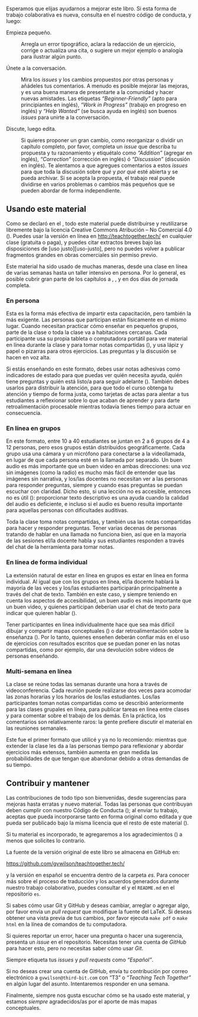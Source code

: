 


Esperamos que elijas ayudarnos a mejorar este libro. Si esta forma de trabajo colaborativa es nueva, consulta en el <a section="conduct"/> nuestro código de conducta, y luego:

Empieza pequeño.

:   Arregla un error tipográfico, aclara la redacción de un ejercicio, corrige o actualiza una cita, o sugiere un mejor ejemplo o analogía para ilustrar algún punto.

Únete a la conversación.

:   Mira los *issues* y los cambios propuestos por otras personas y añádeles tus comentarios. A menudo es posible mejorar las mejoras, y es una buena manera de presentarte a la comunidad y hacer nuevas amistades. Las etiquetas *"Beginner-Friendly"* (apto para principiantes en inglés), *"Work in Progress"* (trabajo en progreso en inglés) y *"Help Wanted"* (se busca ayuda en inglés) son buenos *issues* para unirte a la conversación.

Discute, luego edita.

:   Si quieres proponer un gran cambio, como reorganizar o dividir un capítulo completo, por favor, completa un *issue* que describa tu propuesta y tu razonamiento y etiquétalo como *"Addition"* (agregar en inglés), *"Correction"* (corrección en inglés) ó *"Discussion"* (discusión en inglés). Te alentamos a que agregues comentarios a estos *issues* para que toda la discusión sobre *qué* y *por qué* esté abierta y se pueda archivar. Si se acepta la propuesta, el trabajo real puede dividirse en varios problemas o cambios más pequeños que se pueden abordar de forma independiente.

## Usando este material {#joining-using}

Como se declaró en el <a section="intro"/>, todo este material puede distribuirse y reutilizarse libremente bajo la licencia Creative Commons Atribución -- No Comercial 4.0 (<a section="license"/>). Puedes usar la versión en línea en <http://teachtogether.tech/> en cualquier clase (gratuita o paga), y puedes citar extractos breves bajo las disposiciones de \[uso justo\]\[uso-justo\], pero no puedes volver a publicar fragmentos grandes en obras comerciales sin permiso previo.

Este material ha sido usado de muchas maneras, desde una clase en línea de varias semanas hasta un taller intensivo en persona. Por lo general, es posible cubrir gran parte de los capítulos <a section="models"/> a <a section="process"/>, <a section="performance"/>, y <a section="motivation"/> en dos días de jornada completa.

### En persona

Esta es la forma más efectiva de impartir esta capacitación, pero también la más exigente. Las personas que participan están físicamente en el mismo lugar. Cuando necesitan practicar cómo enseñar en pequeños grupos, parte de la clase o toda la clase va a habitaciones cercanas. Cada participante usa su propia tableta o computadora portátil para ver material en línea durante la clase y para tomar notas compartidas (<a section="classroom-notetaking"/>), y usa lápiz y papel o pizarras para otros ejercicios. Las preguntas y la discusión se hacen en voz alta.

Si estás enseñando en este formato, debes usar notas adhesivas como indicadores de estado para que puedas ver quién necesita ayuda, quién tiene preguntas y quién está listo/a para seguir adelante (<a section="classroom-sticky-notes"/>). También debes usarlos para distribuir la atención, para que todo el curso obtenga tu atención y tiempo de forma justa, como tarjetas de actas para alentar a tus estudiantes a reflexionar sobre lo que acaban de aprender y para darte retroalimentación procesable mientras todavía tienes tiempo para actuar en consecuencia.

### En línea en grupos

En este formato, entre 10 a 40 estudiantes se juntan en 2 a 6 grupos de 4 a 12 personas, pero esos grupos están distribuidos geográficamente. Cada grupo usa una cámara y un micrófono para conectarse a la videollamada, en lugar de que cada persona esté en la llamada por separado. Un buen audio es más importante que un buen video en ambas direcciones: una voz sin imágenes (como la radio) es mucho más fácil de entender que las imágenes sin narrativa, y los/las docentes no necesitan ver a las personas para responder preguntas, siempre y cuando esas preguntas se puedan escuchar con claridad. Dicho esto, si una lección no es accesible, entonces no es útil (<a section="motivation-accessibility"/>): proporcionar texto descriptivo es una ayuda cuando la calidad del audio es deficiente, e incluso si el audio es bueno resulta importante para aquellas personas con dificultades auditivas.

Toda la clase toma notas compartidas, y también usa las notas compartidas para hacer y responder preguntas. Tener varias decenas de personas tratando de hablar en una llamada no funciona bien, así que en la mayoría de las sesiones el/la docente habla y sus estudiantes responden a través del chat de la herramienta para tomar notas.

### En línea de forma individual

La extensión natural de estar en línea en grupos es estar en línea en forma individual. Al igual que con los grupos en línea, el/la docente hablará la mayoría de las veces y los/las estudiantes participarán principalmente a través del chat de texto. También en este caso, y siempre teniendo en cuenta los aspectos de accesibilidad, un buen audio es más importante que un buen video, y quienes participan deberían usar el chat de texto para indicar que quieren hablar (<a section="meetings"/>).

Tener participantes en línea individualmente hace que sea más difícil dibujar y compartir mapas conceptuales (<a section="memory-exercises"/>) o dar retroalimentación sobre la enseñanza (<a section="performance-exercises"/>). Por lo tanto, quienes enseñen deberán confiar más en el uso de ejercicios con resultados escritos que se puedan poner en las notas compartidas, como por ejemplo, dar una devolución sobre videos de personas enseñando.

### Multi-semana en línea

La clase se reúne todas las semanas durante una hora a través de videoconferencia. Cada reunión puede realizarse dos veces para acomodar las zonas horarias y los horarios de los/las estudiantes. Los/las participantes toman notas compartidas como se describió anteriormente para las clases grupales en línea, para publicar tareas en línea entre clases y para comentar sobre el trabajo de los demás. En la práctica, los comentarios son relativamente raros: la gente prefiere discutir el material en las reuniones semanales.

Este fue el primer formato que utilicé y ya no lo recomiendo: mientras que extender la clase les da a las personas tiempo para reflexionar y abordar ejercicios más extensos, también aumenta en gran medida las probabilidades de que tengan que abandonar debido a otras demandas de su tiempo.

## Contribuir y mantener {#joining-contributing}

Las contribuciones de todo tipo son bienvenidas, desde sugerencias para mejoras hasta erratas y nuevo material. Todas las personas que contribuyan deben cumplir con nuestro Código de Conducta (<a section="conduct"/>); al enviar tu trabajo, aceptas que pueda incorporarse tanto en forma original como editada y que pueda ser publicado bajo la misma licencia que el resto de este material (<a section="license"/>).

Si tu material es incorporado, te agregaremos a los agradecimientos (<a section="intro-acknowledgments"/>) a menos que solicites lo contrario.

La fuente de la versión original de este libro se almacena en GitHub en:

::: {.centered markdown="1"}
<https://github.com/gvwilson/teachtogether.tech/>
:::

y la versión en español se encuentra dentro de la carpeta *es*. Para conocer más sobre el proceso de traducción y los acuerdos generados durante nuestro trabajo colaborativo, puedes consultar el <a section="traduccion"/> y el `README.md` en el repositorio `es`.

Si sabes cómo usar Git y GitHub y deseas cambiar, arreglar o agregar algo, por favor envía un [*pull request*]{g="pull-request"} que modifique la fuente del LaTeX. Si deseas obtener una vista previa de tus cambios, por favor ejecuta `make pdf` o `make html` en la línea de comandos de tu computadora.

Si quieres reportar un error, hacer una pregunta o hacer una sugerencia, presenta un *issue* en el repositorio. Necesitas tener una cuenta de *GitHub* para hacer esto, pero no necesitas saber cómo usar *Git*.

Siempre etiqueta tus *issues* y *pull requests* como *"Español"*.

Si no deseas crear una cuenta de GitHub, envía tu contribución por correo electrónico a `gvwilson@third-bit.com` con "T3" o *"Teaching Tech Together"* en algún lugar del asunto. Intentaremos responder en una semana.

Finalmente, siempre nos gusta escuchar cómo se ha usado este material, y estamos *siempre* agradecidos/as por el aporte de más mapas conceptuales.

